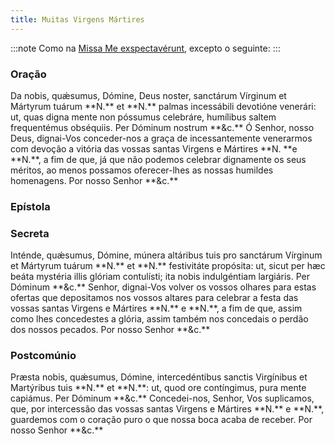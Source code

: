 ```yaml
---
title: Muitas Virgens Mártires
---
```


:::note
Como na [Missa Me exspectavérunt](/missal/comum/18virgensmartires2), excepto o seguinte:
:::


### Oração

<div class="side-by-side not-content">
  <span>
    Da nobis, quǽsumus, Dómine, Deus noster, sanctárum Vírginum et Mártyrum
    tuárum **N.** et **N.** palmas incessábili devotióne venerári: ut, quas
    digna mente non póssumus celebráre, humílibus saltem frequentémus obséquiis.
    Per Dóminum nostrum **&c.**
  </span>
  <span>
    Ó Senhor, nosso Deus, dignai-Vos conceder-nos a graça de incessantemente
    venerarmos com devoção a vitória das vossas santas Virgens e Mártires **N.
    **e **N.**, a fim de que, já que não podemos celebrar dignamente os seus
    méritos, ao menos possamos oferecer-lhes as nossas humildes homenagens. Por
    nosso Senhor **&c.**
  </span>
</div>

### Epístola

<LinkCard
  title="Epístola Virgens Mártires"
  href="/missal/comum/21virgemnaomartir2#epístola"
/>

### Secreta

<div class="side-by-side not-content">
  <span>
    Inténde, quǽsumus, Dómine, múnera altáribus tuis pro sanctárum Vírginum et
    Mártyrum tuárum **N.** et **N.** festivitáte propósita: ut, sicut per hæc
    beáta mystéria illis glóriam contulísti; ita nobis indulgéntiam largiáris.
    Per Dóminum **&c.**
  </span>
  <span>
    Senhor, dignai-Vos volver os vossos olhares para estas ofertas que
    depositamos nos vossos altares para celebrar a festa das vossas santas
    Virgens e Mártires **N.** e **N.**, a fim de que, assim como lhes
    concedestes a glória, assim também nos concedais o perdão dos nossos
    pecados. Por nosso Senhor **&c.**
  </span>
</div>

### Postcomúnio

<div class="side-by-side not-content">
  <span>
    Præsta nobis, quǽsumus, Dómine, intercedéntibus sanctis Virgínibus et
    Martýribus tuis **N.** et **N.**: ut, quod ore contíngimus, pura mente
    capiámus. Per Dóminum **&c.**
  </span>
  <span>
    Concedei-nos, Senhor, Vos suplicamos, que, por intercessão das vossas santas
    Virgens e Mártires **N.** e **N.**, guardemos com o coração puro o que nossa
    boca acaba de receber. Por nosso Senhor **&c.**
  </span>
</div>
